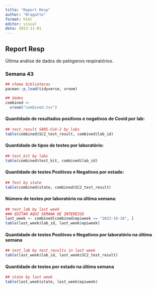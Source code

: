 ```yaml
---
title: "Report Resp"
author: "Bragatte"
format: html
editor: visual
data: 2023-11-01
---
```


## Report Resp

Última análise de dados de patógenos respiratórios.

### Semana 43

```r
## chama bibliotecas
pacman::p_load(tidyverse, vroom)

## dados
combined <-
  vroom("combined.tsv")
```

#### Quantidade de resultados positivos e negativos de Covid por lab:

```r
## test_result SARS-CoV-2 by labs
table(combined$SC2_test_result, combined$lab_id)
```

#### Quantidade de tipos de testes por laboratório:

```r
## test_kit by labs
table(combined$test_kit, combined$lab_id)
```

#### Quantidade de testes Positivos e Negativos por estado:

```r
## Test by state
table(combined$state, combined$SC2_test_result)
```

#### Número de testes por laboratório na última semana:

```r
## test_lab by last week
### EDITAR AQUI SEMANA DE INTERESSE
last_week <- combined[combined$epiweek == "2023-10-28", ] 
table(last_week$lab_id, last_week$epiweek)
```

#### Quantidade de testes Positivos e Negativos por laboratório na última semana

```r
## test_lab by test_results in last week 
table(last_week$lab_id, last_week$SC2_test_result)
```

#### Quantidade de testes por estado na última semana

```r
## state by last week
table(last_week$state, last_week$epiweek)
```
